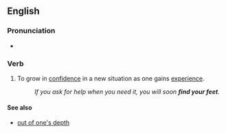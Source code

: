 ==English==

===Pronunciation===
* {{audio|en-au-find one's feet.ogg|Audio (AU)|lang=en}}

===Verb===
{{head|en|verb}}

# {{lb|en|idiomatic}} To grow in [[confidence]] in a new situation as one gains [[experience]].
#: ''If you ask for help when you need it, you will soon '''find your feet'''.''

====See also====
* [[out of one's depth]]